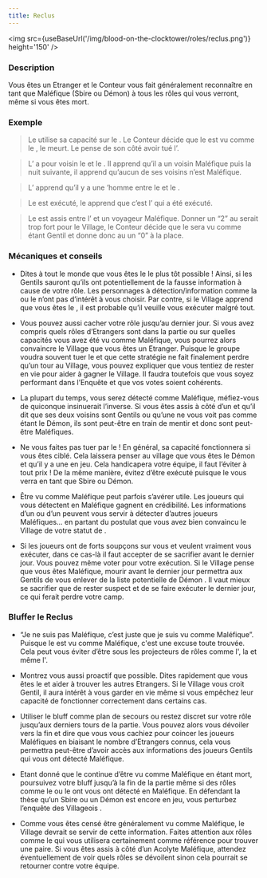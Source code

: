 ```yaml
---
title: Reclus
---
```



<img src={useBaseUrl('/img/blood-on-the-clocktower/roles/reclus.png')} height='150' />

<Role RECLUS header />

### Description
Vous êtes un Etranger et le Conteur vous fait généralement reconnaître en tant que Maléfique (Sbire ou Démon) à tous les rôles qui vous verront, même si vous êtes mort.


### Exemple
> Le <Role MERCENAIRE /> utilise sa capacité sur le <Role RECLUS />. Le Conteur décide que le <Role RECLUS /> est vu comme le <Role IMP />, le <Role RECLUS /> meurt. Le <Role MERCENAIRE /> pense de son côté avoir tué l’<Role IMP />.

> L’<Role EMPATHIQUE /> a pour voisin le <Role RECLUS /> et le <Role MOINE />. Il apprend qu’il a un voisin Maléfique puis la nuit suivante, il apprend qu’aucun de ses voisins n’est Maléfique.

> L’<Role ENQUETEUR /> apprend qu’il y a une <Role CROQUEUSE_D_HOMMES />’homme entre le <Role RECLUS /> et le <Role VERTUEUX />.

> Le <Role RECLUS /> est exécuté, le <Role CROQUE_MORT /> apprend que c’est l’<Role IMP /> qui a été exécuté.

> Le <Role RECLUS /> est assis entre l’<Role IMP /> et un voyageur Maléfique. Donner un “2” au <Role CUISTOT /> serait trop fort pour le Village, le Conteur décide que le <Role RECLUS /> sera vu comme étant Gentil et donne donc au <Role CUISTOT /> un “0” à la place.


### Mécaniques et conseils
- Dites à tout le monde que vous êtes le <Role RECLUS /> le plus tôt possible ! Ainsi, si les Gentils sauront qu’ils ont potentiellement de la fausse information à cause de votre rôle. Les personnages à détection/information comme la <Role VOYANTE /> ou le <Role GARDIEN /> n’ont pas d’intérêt à vous choisir. Par contre, si le Village apprend que vous êtes le <Role RECLUS />, il est probable qu’il veuille vous exécuter malgré tout.

- Vous pouvez aussi cacher votre rôle jusqu’au dernier jour. Si vous avez compris quels rôles d’Etrangers sont dans la partie ou sur quelles capacités vous avez été vu comme Maléfique, vous pourrez alors convaincre le Village que vous êtes un Etranger. Puisque le groupe voudra souvent tuer le <Role RECLUS /> et que cette stratégie ne fait finalement perdre qu’un tour au Village, vous pouvez expliquer que vous tentiez de rester en vie pour aider à gagner le Village. Il faudra toutefois que vous soyez performant dans l’Enquête et que vos votes soient cohérents.

- La plupart du temps, vous serez détecté comme Maléfique, méfiez-vous de quiconque insinuerait l’inverse. Si vous êtes assis à côté d’un <Role EMPATHIQUE /> et qu’il dit que ses deux voisins sont Gentils ou qu’une <Role VOYANTE /> ne vous voit pas comme étant le Démon, ils sont peut-être en train de mentir et donc sont peut-être Maléfiques.

- Ne vous faites pas tuer par le <Role MERCENAIRE /> ! En général, sa capacité fonctionnera si vous êtes ciblé. Cela laissera penser au village que vous êtes le Démon et qu’il y a une <Role CROQUEUSE_D_HOMMES /> en jeu. Cela handicapera votre équipe, il faut l’éviter à tout prix ! De la même manière, évitez d’être exécuté puisque le <Role CROQUE_MORT /> vous verra en tant que Sbire ou Démon.

- Être vu comme Maléfique peut parfois s’avérer utile. Les joueurs qui vous détectent en Maléfique gagnent en crédibilité. Les informations d’un <Role CUISTOT /> ou d’un <Role EMPATHIQUE /> peuvent vous servir à détecter d’autres joueurs Maléfiques… en partant du postulat que vous avez bien convaincu le Village de votre statut de <Role RECLUS />. 

- Si les joueurs ont de forts soupçons sur vous et veulent vraiment vous exécuter, dans ce cas-là il faut accepter de se sacrifier avant le dernier jour. Vous pouvez même voter pour votre exécution. Si le Village pense que vous êtes Maléfique, mourir avant le dernier jour permettra aux Gentils de vous enlever de la liste potentielle de Démon . Il vaut mieux se sacrifier que de rester suspect et de se faire exécuter le dernier jour, ce qui ferait perdre votre camp.


### Bluffer le Reclus
- “Je ne suis pas Maléfique, c’est juste que je suis vu comme Maléfique”. Puisque le <Role RECLUS /> est vu comme Maléfique, c'est une excuse toute trouvée. Cela peut vous éviter d’être sous les projecteurs de rôles comme l'<Role EMPATHIQUE />, la <Role VOYANTE /> et même l'<Role ENQUETEUR />.

- Montrez vous aussi proactif que possible. Dites rapidement que vous êtes le <Role RECLUS /> et aider à trouver les autres Etrangers. Si le Village vous croit Gentil, il aura intérêt à vous garder en vie même si vous empêchez leur capacité de fonctionner correctement dans certains cas.

- Utiliser le bluff <Role RECLUS /> comme plan de secours ou restez discret sur votre rôle jusqu’aux derniers tours de la partie. Vous pouvez alors vous dévoiler vers la fin et dire que vous vous cachiez pour coincer les joueurs Maléfiques en biaisant le nombre d’Etrangers connus, cela vous permettra peut-être d’avoir accès aux informations des joueurs Gentils qui vous ont détecté Maléfique.

- Etant donné que le <Role RECLUS /> continue d’être vu comme Maléfique en étant mort, poursuivez votre bluff jusqu’à la fin de la partie même si des rôles comme le <Role CROQUE_MORT /> ou le <Role GARDIEN /> ont vous ont détecté en Maléfique. En défendant la thèse qu’un Sbire ou un Démon est encore en jeu, vous perturbez l’enquête des Villageois .

- Comme vous êtes censé être généralement vu comme Maléfique, le Village devrait se servir de cette information. Faites attention aux rôles comme le <Role CUISTOT /> qui vous utilisera certainement comme référence pour trouver une paire. Si vous êtes assis à côté d’un Acolyte Maléfique, attendez éventuellement de voir quels rôles se dévoilent sinon cela pourrait se retourner contre votre équipe.
